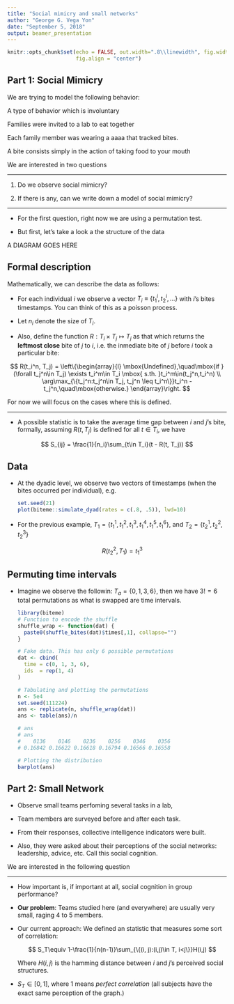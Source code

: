```yaml
---
title: "Social mimicry and small networks"
author: "George G. Vega Yon"
date: "September 5, 2018"
output: beamer_presentation
---
```


```r
knitr::opts_chunk$set(echo = FALSE, out.width=".8\\linewidth", fig.width=6,
                      fig.align = "center")
```

## Part 1: Social Mimicry

We are trying to model the following behavior:

A type of behavior which is involuntary

Families were invited to a lab to eat together

Each family member was wearing a aaaa that tracked bites.

A bite consists simply in the action of taking food to your mouth

We are interested in two questions

----

1.  Do we observe social mimicry?

2.  If there is any, can we write down a model of social mimicry?

----

* For the first question, right now we are using a permutation test.

* But first, let's take a look a the structure of the data

A DIAGRAM GOES HERE

## Formal description

Mathematically, we can describe the data as follows:

* For each individual $i$ we observe a vector $T_i \equiv\{t^i_1, t^i_2,\dots\}$ with $i$'s bites timestamps. You can think of this as a poisson process.

* Let $n_i$ denote the size of $T_i$.

* Also, define the function $R:T_i\times T_j\mapsto T_j$ as that which returns the **leftmost close** bite of $j$ to $i$, i.e. the inmediate bite of $j$ before $i$ took a particular bite:

$$
R(t_i^n, T_j) = \left\{\begin{array}{l}
\mbox{Undefined},\quad\mbox{if }(\forall t_j^n\in T_j) \exists t_i^m\in T_i \mbox{ s.th. }t_i^m\in(t_j^n,t_i^n) \\
\arg\max_{\{t_j^n:t_j^n\in T_j, t_j^n \leq t_i^n\}}t_i^n - t_j^n,\quad\mbox{otherwise.}
\end{array}\right.
$$
  
  For now we will focus on the cases where this is defined.

---

* A possible statistic is to take the average time gap between $i$ and $j$'s
  bite, formally, assuming $R(t, T_j)$ is defined for all $t\in T_i$, we have


$$
S_{ij} = \frac{1}{n_i}\sum_{t\in T_i}(t - R(t, T_j))
$$

## Data

*   At the dyadic level, we observe two vectors of timestamps (when the bites
    occurred per individual), e.g.
    
    ```r
    set.seed(21)
    plot(biteme::simulate_dyad(rates = c(.8, .5)), lwd=10)
    ```
    
*   For the previous example, $T_1 = \{t_1^1, t_1^2, t_1^3, t_1^4, t_1^5, t_1^6\}$,
    and $T_2 = \{t_2^1, t_2^2, t_2^3\}$
    
    $$R(t_2^2, T_1) = t_1^3$$

## Permuting time intervals

*   Imagine we observe the followin: $T_{a} = \{0, 1, 3, 6\}$, then we have 
    $3! = 6$ total permutations as what is swapped are time intervals.
    
    ```r
    library(biteme)
    # Function to encode the shuffle
    shuffle_wrap <- function(dat) {
      paste0(shuffle_bites(dat)$times[,1], collapse="")
    }
    
    # Fake data. This has only 6 possible permutations
    dat <- cbind(
      time = c(0, 1, 3, 6),
      ids  = rep(1, 4)
    )
    
    # Tabulating and plotting the permutations
    n <- 5e4
    set.seed(111224)
    ans <- replicate(n, shuffle_wrap(dat))
    ans <- table(ans)/n
    
    # ans
    # ans
    #    0136    0146    0236    0256    0346    0356
    # 0.16842 0.16622 0.16618 0.16794 0.16566 0.16558
    
    # Plotting the distribution
    barplot(ans)
    ```
        


## Part 2: Small Network

* Observe small teams perfoming several tasks in a lab,

* Team members are surveyed before and after each task.

* From their responses, collective intelligence indicators were built.

* Also, they were asked about their perceptions of the social networks: leadership,
  advice, etc. Call this social cognition.
  
We are interested in the following question

----

*   How important is, if important at all, social cognition in group performance?

*   **Our problem**: Teams studied here (and everywhere) are usually very small, 
raging 4 to 5 members.

*   Our current approach: We defined an statistic that measures some sort of correlation:
    
    $$
    S_T\equiv 1-\frac{1}{n(n-1)}\sum_{\{(i, j):(i,j)\in T, i<j\}}H(i,j)
    $$
    
    Where $H(i,j)$ is the hamming distance between $i$ and $j$'s perceived social structures.

*   $S_T\in[0,1]$, where 1 means _perfect correlation_ (all subjects have the exact same perception of the graph.)
